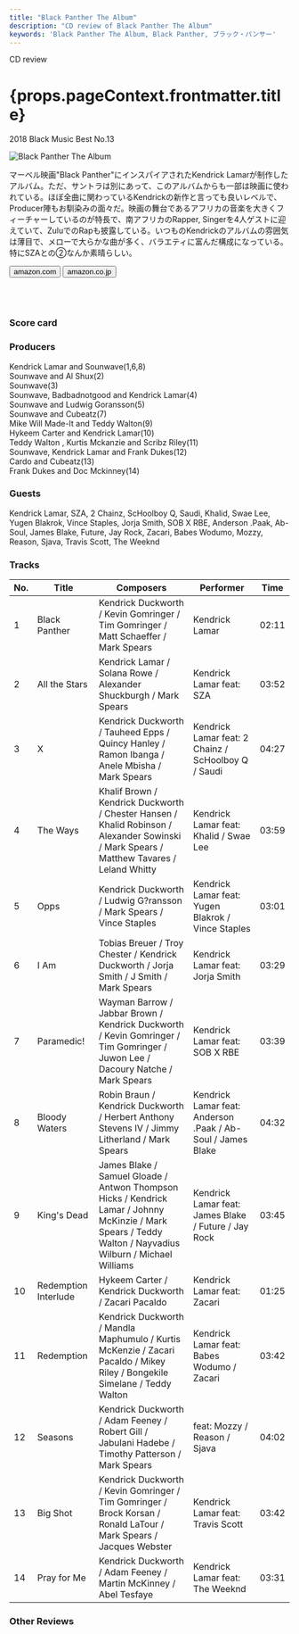 ```yaml
---
title: "Black Panther The Album"
description: "CD review of Black Panther The Album"
keywords: 'Black Panther The Album, Black Panther, ブラック・パンサー'
---
```





<p className="largeP">CD review</p>
<h1 className="h1--no--margin">{props.pageContext.frontmatter.title}</h1>
<p className="largeP"><Link to="/best50/2018/">2018 Black Music Best No.13</Link></p>

<Row  className="image-card-group">
	<Column colMd={"4"} colLg={"4"} noGutterMdLeft="">
       <ImageCard>

![Black Panther The Album](../../images/cd/blackpantherL.jpg) 

</ImageCard>
	</Column>
	<Column colMd={"4"} colLg={"8"} noGutterMdLeft="">
	<p>
	マーベル映画"Black Panther"にインスパイアされたKendrick Lamarが制作したアルバム。ただ、サントラは別にあって、このアルバムからも一部は映画に使われている。ほぼ全曲に関わっているKendrickの新作と言っても良いレベルで、Producer陣もお馴染みの面々だ。映画の舞台であるアフリカの音楽を大きくフィーチャーしているのが特長で、南アフリカのRapper, Singerを4人ゲストに迎えていて、ZuluでのRapも披露している。いつものKendrickのアルバムの雰囲気は薄目で、メローで大らかな曲が多く、バラエティに富んだ構成になっている。特にSZAとの②なんか素晴らしい。
	</p>
	<div>
	  <Button href="https://amzn.to/2NyE5PK" kind="primary" size="small" renderIcon={ArrowUpRight24}>
      amazon.com
      </Button>
      <Button href="https://amzn.to/2ZaLM3X" kind="secondary" size="small" renderIcon={ArrowUpRight24}>
      amazon.co.jp
      </Button>
	</div>
	<a style="display:inline-block;overflow:hidden;background:url(https://linkmaker.itunes.apple.com/ja-jp/lockup.svg?releaseDate=2018-02-09&kind=album&bubble=apple_music&style=mono-black) no-repeat;width:180px;height:45px;" href="https://geo.music.apple.com/jp/album/black-panther-the-album-music-from-and-inspired-by/1440906927?mt=1&app=music&ls=1&at=11lcug"></a>
	<a style="display:inline-block;overflow:hidden;background:url(https://linkmaker.itunes.apple.com/ja-jp/badge-lrg.svg?releaseDate=2018-02-09T00:00:00Z&kind=album&bubble=itunes_music) no-repeat;width:140px;height:45px;" href="https://geo.music.apple.com/jp/album/black-panther-the-album-music-from-and-inspired-by/1440906927?app=itunes&at=11lcug"></a>
	</Column>
</Row>
<Row >
	<Column colMd={"4"} colLg={"4"} noGutterMdLeft="">
<div>
    <h3>Score card</h3>
	<SliderJS1 value="2" />
    <SliderJS2 value="3" />
	<SliderJS3 value="1" />
    <SliderJS4 value="8" />
</div>
</Column>
<Column colMd={"4"} colLg={"8"} noGutterMdLeft="">
<div>
<h3>Producers</h3>
<p>
Kendrick Lamar and Sounwave(1,6,8)
<br/>Sounwave and Al Shux(2)
<br/>Sounwave(3)
<br/>Sounwave, Badbadnotgood and Kendrick Lamar(4)
<br/>Sounwave and Ludwig Goransson(5)
<br/>Sounwave and Cubeatz(7)
<br/>Mike Will Made-It and Teddy Walton(9)
<br/>Hykeem Carter and Kendrick Lamar(10)
<br/>Teddy Walton , Kurtis Mckanzie and Scribz Riley(11)
<br/>Sounwave, Kendrick Lamar and Frank Dukes(12)
<br/>Cardo and Cubeatz(13)
<br/>Frank Dukes and Doc Mckinney(14)
</p>
<h3>Guests</h3>
<p>
Kendrick Lamar, SZA, 2 Chainz, ScHoolboy Q, Saudi, Khalid, Swae Lee, Yugen Blakrok, Vince Staples, Jorja Smith, SOB X RBE, Anderson .Paak, Ab-Soul, James Blake, Future, Jay Rock, Zacari, Babes Wodumo, Mozzy, Reason, Sjava, Travis Scott, The Weeknd
</p>
</div>
</Column>
</Row>

<h3>Tracks</h3>

| No. |	 Title               |	 Composers                                                                                                                                                |	 Performer                                                  | Time	|
| --- |	-------------------- | ---------------------------------------------------------------------------------------------------------------------------------------------------------- | ----------------------------------------------------------- | ----- |
| 1	  |	Black Panther        | Kendrick Duckworth / Kevin Gomringer / Tim Gomringer / Matt Schaeffer / Mark Spears                                                                        |	Kendrick Lamar                                             	| 02:11 |
| 2	  |	All the Stars        | Kendrick Lamar / Solana Rowe / Alexander Shuckburgh / Mark Spears                                                                                          |	Kendrick Lamar feat: SZA                                   	| 03:52 |
| 3	  |	X                    | Kendrick Duckworth / Tauheed Epps / Quincy Hanley / Ramon Ibanga / Anele Mbisha / Mark Spears                                                              |	Kendrick Lamar feat: 2 Chainz / ScHoolboy Q / Saudi        	| 04:27 |
| 4	  |	The Ways             | Khalif Brown / Kendrick Duckworth / Chester Hansen / Khalid Robinson / Alexander Sowinski / Mark Spears / Matthew Tavares / Leland Whitty                  |	Kendrick Lamar feat: Khalid / Swae Lee                     	| 03:59 |
| 5	  |	Opps                 | Kendrick Duckworth / Ludwig G?ransson / Mark Spears / Vince Staples                                                                                        |	Kendrick Lamar feat: Yugen Blakrok / Vince Staples         	| 03:01 |
| 6	  |	I Am                 | Tobias Breuer / Troy Chester / Kendrick Duckworth / Jorja Smith / J Smith / Mark Spears                                                                    |	Kendrick Lamar feat: Jorja Smith                           	| 03:29 |
| 7	  |	Paramedic!           | Wayman Barrow / Jabbar Brown / Kendrick Duckworth / Kevin Gomringer / Tim Gomringer / Juwon Lee / Dacoury Natche / Mark Spears                             |	Kendrick Lamar feat: SOB X RBE                             	| 03:39 |
| 8	  |	Bloody Waters        | Robin Braun / Kendrick Duckworth / Herbert Anthony Stevens IV / Jimmy Litherland / Mark Spears                                                             |	Kendrick Lamar feat: Anderson .Paak / Ab-Soul / James Blake	| 04:32 |
| 9	  |	King's Dead          | James Blake / Samuel Gloade / Antwon Thompson Hicks / Kendrick Lamar / Johnny McKinzie / Mark Spears / Teddy Walton / Nayvadius Wilburn / Michael Williams |	Kendrick Lamar feat: James Blake / Future / Jay Rock       	| 03:45 |
| 10  |	Redemption Interlude | Hykeem Carter / Kendrick Duckworth / Zacari Pacaldo                                                                                                        |	Kendrick Lamar feat: Zacari                                	| 01:25 |
| 11  |	Redemption           | Kendrick Duckworth / Mandla Maphumulo / Kurtis McKenzie / Zacari Pacaldo / Mikey Riley / Bongekile Simelane / Teddy Walton                                 |	Kendrick Lamar feat: Babes Wodumo / Zacari                 	| 03:42 |
| 12  |	Seasons              | Kendrick Duckworth / Adam Feeney / Robert Gill / Jabulani Hadebe / Timothy Patterson / Mark Spears                                                         |	feat: Mozzy / Reason / Sjava                               	| 04:02 |
| 13  |	Big Shot             | Kendrick Duckworth / Kevin Gomringer / Tim Gomringer / Brock Korsan / Ronald LaTour / Mark Spears / Jacques Webster                                        |	Kendrick Lamar feat: Travis Scott                          	| 03:42 |
| 14  |	Pray for Me          | Kendrick Duckworth / Adam Feeney / Martin McKinney / Abel Tesfaye                                                                                          |	Kendrick Lamar feat: The Weeknd                            	| 03:31 |

<h3>Other Reviews</h3>

<Row>
<Column colMd={3} colLg={3} noGutterMdLeft>
<Review1 />
</Column>
<Column colMd={3} colLg={3} noGutterMdLeft>
<Review2 />
</Column>
</Row>